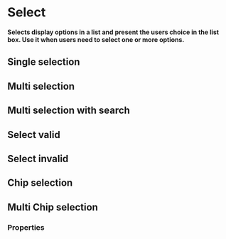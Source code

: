 # Select

**Selects display options in a list and present the users choice in the list box. Use it when users need to select one or more options.**

## Single selection

<DemoBlock demo="single-select" engine={props.engine} disableGrid withThemeSwitcher />

## Multi selection

<DemoBlock demo="multi-select" engine={props.engine} disableGrid withThemeSwitcher />

## Multi selection with search

<DemoBlock demo="multi-select-search" engine={props.engine} disableGrid withThemeSwitcher />

## Select valid

<DemoBlock demo="validation-valid" engine={props.engine} disableGrid withThemeSwitcher />

## Select invalid

<DemoBlock demo="validation-invalid" engine={props.engine} disableGrid withThemeSwitcher />

## Chip selection

<DemoBlock demo="select-chip" engine={props.engine} disableGrid withThemeSwitcher />

## Multi Chip selection

<DemoBlock demo="select-multi-chip" engine={props.engine} disableGrid withThemeSwitcher />

### Properties

<PropTable component="Select" />
